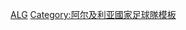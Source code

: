 {{National squad
 | name      = 2010年世界盃足球賽阿爾及利亞參賽名單
 | bg        = white
 | fg        = #006633
 | bordercolor = #006633
 | country   = 阿爾及利亞
 | flag      = Algeria
 | comp link = 2010年世界盃足球賽
 | comp      = 2010年世界盃足球賽
|list=<div>
{{football squad2 player|no=1|name=[[罗内斯·加瓦维|-{zh-hans:加瓦维;zh-hk:加奧亞奧爾;zh-tw:加瓦維;}-]]}}
{{football squad2 player|no=2|name={{link-en|马吉德·博格拉|Madjid Bougherra|-{zh-hans:博格拉;zh-hk:保基拉;zh-tw:博格拉;}-}}}}
{{football squad2 player|no=3|name={{link-en|纳迪尔·贝尔哈吉|Nadir Belhadj|-{zh-hans:贝尔哈吉;zh-hk:比赫積;zh-tw:貝爾哈吉;}-}}}}
{{football squad2 player|no=4|name={{link-en|安塔尔·耶海亚|Antar Yahia|-{zh-hans:耶海亚;zh-hk:耶希亞;zh-tw:耶海亞;}-}}}} [[File:Captain sports.svg|10px|link=隊長 (足球)|alt=队长]]
{{football squad2 player|no=5|name=[[拉菲克·夏利治|-{zh-hans:哈利切;zh-hk:夏利治;zh-tw:哈利切;}-]]}}
{{football squad2 player|no=6|name=[[耶齊德·曼蘇里|-{zh-hans:曼苏里;zh-hk:曼蘇里;zh-tw:曼蘇里;}-]]}}
{{football squad2 player|no=7|name=[[利雅德·保迪保斯|-{zh-hans:博德博兹;zh-hk:保迪保斯;zh-tw:博德博兹;}-]]}}
{{football squad2 player|no=8|name=[[迈赫迪·拉岑|-{zh-hans:拉岑;zh-hk:拿辛;zh-tw:拉岑;}-]]}}
{{football squad2 player|no=9|name=[[阿卜德卡德·格扎尔|-{zh-hans:格扎尔;zh-hk:基素爾;zh-tw:格扎爾;}-]]}}
{{football squad2 player|no=10|name={{link-en|拉菲克·萨伊费|Rafik Saïfi|-{zh-hans:萨伊费;zh-hk:沙爾菲;zh-tw:薩伊費;}-}}}}
{{football squad2 player|no=11|name=[[拉菲克·積波亞|-{zh-hans:德杰布尔;zh-hk:積波亞;zh-tw:德傑布爾;}-]]}}
{{football squad2 player|no=12|name=[[哈比·比連特|-{zh-hans:贝莱德;zh-hk:比連特;zh-tw:貝萊德;}-]]}}
{{football squad2 player|no=13|name=[[卡林·馬莫亞|-{zh-hans:马特莫尔;zh-hk:馬莫亞;zh-tw:馬特莫爾;}-]]}}
{{football squad2 player|no=14|name={{link-en|阿卜杜勒·莱法乌|Abdelkader Laïfaoui|-{zh-hans:莱法乌;zh-hk:拉法奧爾;zh-tw:萊法烏;}-}}}}
{{football squad2 player|no=15|name=[[卡林·施安尼|-{zh-hans:齐亚尼;zh-hk:施安尼;zh-tw:齊亞尼;}-]]}}
{{football squad2 player|no=16|name={{link-en|法齐·查奥齐|Faouzi Chaouchi|-{zh-hans:查奥齐;zh-hk:查奧捷;zh-tw:查奧齊;}-}}}}
{{football squad2 player|no=17|name=[[艾連尼·古迪奧拿|-{zh-hans:格迪奥拉;zh-hk:古迪奧拿;zh-tw:格迪奧拉;}-]]}}
{{football squad2 player|no=18|name={{link-en|卡尔·梅贾尼|Carl Medjani|-{zh-hans:梅贾尼;zh-hk:麥贊尼;zh-tw:梅賈尼;}-}}}}
{{football squad2 player|no=19|name=[[哈辛·耶巴達|-{zh-hans:耶布达;zh-hk:耶巴達;zh-tw:耶布達;}-]]}}
{{football squad2 player|no=20|name={{link-en|贾迈勒·梅斯巴|Djamel Mesbah|-{zh-hans:梅斯巴;zh-hk:美斯巴;zh-tw:梅斯巴;}-}}}}
{{football squad2 player|no=21|name={{link-en|福阿德·卡迪尔|Foued Kadir|-{zh-hans:卡迪尔;zh-hk:卡迪亞;zh-tw:卡迪尔;}-}}}}
{{football squad2 player|no=22|name=[[查美爾·艾當|-{zh-hans:阿布顿;zh-hk:艾當;zh-tw:阿布頓;}-]]}}
{{football squad2 player|no=23|name=[[賴斯·麥保希|-{zh-hans:姆博里;zh-hk:麥保希;zh-tw:姆博里;}-]]}}
{{football squad manager|name=[[拉巴·萨阿丹|-{zh-hans:萨阿丹;zh-hk:沙丹尼;zh-tw:薩阿丹;}-]]}}
}}<noinclude>
[[Category:2010年世界杯足球赛參赛名單模板|ALG]]
[[Category:阿尔及利亚國家足球隊模板]]
</noinclude>